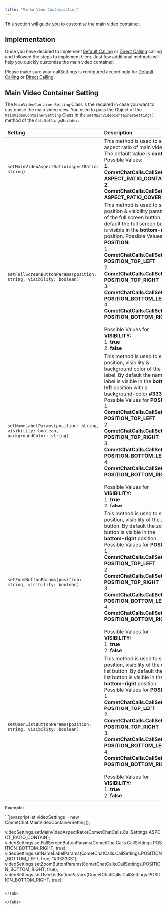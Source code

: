 ```yaml
---
title: "Video View Customisation"
---
```




This section will guide you to customise the main video container.

## Implementation

Once you have decided to implement [Default Calling](/sdk/react-native/3.0/v3-default-calling) or [Direct Calling](/sdk/react-native/3.0/v3-direct-calling) calling and followed the steps to implement them. Just few additional methods will help you quickly customize the main video container.

Please make sure your callSettings is configured accordingly for [Default Calling](/sdk/react-native/3.0/v3-default-calling) or [Direct Calling](/sdk/react-native/3.0/v3-direct-calling).

## Main Video Container Setting

The `MainVideoContainerSetting` Class is the required in case you want to customise the main video view. You need to pass the Object of the `MainVideoContainerSetting` Class in the `setMainVideoContainerSetting()` method of the `CallSettingsBuilder`.

| Setting                                                                              | Description                                                                                                                                                                                                                                                                                                                                                                                                                                                                                                                               |
| :------------------------------------------------------------------------------------ | :----------------------------------------------------------------------------------------------------------------------------------------------------------------------------------------------------------------------------------------------------------------------------------------------------------------------------------------------------------------------------------------------------------------------------------------------------------------------------------------------------------------------------------------- |
| `setMainVideoAspectRatio(aspectRatio: string)`                                       | This method is used to set the aspect ratio of main video. The default value is **contain.** Possible Values: <br />**1. CometChatCalls.CallSettings. ASPECT\_RATIO\_CONTAIN** <br />**2. CometChatCalls.CallSettings. ASPECT\_RATIO\_COVER**                                                                                                                                                                                                                                                                                                         |
| `setFullScreenButtonParams(position: string, visibility: boolean)`                   | This method is used to set the position & visibility parameter of the full screen button. By default the full screen button is visible in the **bottom-right** position. Possible Values for **POSITION:** <br />1. **CometChatCalls.CallSettings. POSITION\_TOP\_LEFT** <br />2. **CometChatCalls.CallSettings. POSITION\_TOP\_RIGHT** <br />3. **CometChatCalls.CallSettings. POSITION\_BOTTOM\_LEFT** <br />4. **CometChatCalls.CallSettings. POSITION\_BOTTOM\_RIGHT** <br /><br />Possible Values for **VISIBILITY:** <br />1. **true** <br />2. **false**                           |
| `setNameLabelParams(position: string, visibility: boolean, backgroundColor: string)` | This method is used to set the position, visibility & background color of the name label. By default the name label is visible in the **bottom-left** position with a background-color **#333333** Possible Values for **POSITION:** <br />1. **CometChatCalls.CallSettings. POSITION\_TOP\_LEFT** <br />2. **CometChatCalls.CallSettings. POSITION\_TOP\_RIGHT** <br />3. **CometChatCalls.CallSettings. POSITION\_BOTTOM\_LEFT** <br />4. **CometChatCalls.CallSettings. POSITION\_BOTTOM\_RIGHT** <br /><br />Possible Values for **VISIBILITY:** <br />1. **true** <br />2. **false** |
| `setZoomButtonParams(position: string, visibility: boolean)`                         | This method is used to set the position, visibility of the zoom button. By default the zoom button is visible in the **bottom-right** position. Possible Values for **POSITION:** <br />1. **CometChatCalls.CallSettings. POSITION\_TOP\_LEFT** <br />2. **CometChatCalls.CallSettings. POSITION\_TOP\_RIGHT** <br />3. **CometChatCalls.CallSettings. POSITION\_BOTTOM\_LEFT** <br />4. **CometChatCalls.CallSettings. POSITION\_BOTTOM\_RIGHT** <br /><br />Possible Values for **VISIBILITY:** <br />1. **true** <br />2. **false**                                                    |
| `setUserListButtonParams(position: string, visibility: boolean)`                     | This method is used to set the position, visibility of the user list button. By default the user list button is visible in the **bottom-right** position. Possible Values for **POSITION:** <br />1. **CometChatCalls.CallSettings. POSITION\_TOP\_LEFT** <br />2. **CometChatCalls.CallSettings. POSITION\_TOP\_RIGHT** <br />3. **CometChatCalls.CallSettings. POSITION\_BOTTOM\_LEFT** <br />4. **CometChatCalls.CallSettings. POSITION\_BOTTOM\_RIGHT** <br /><br />Possible Values for **VISIBILITY:** <br />1. **true** <br />2. **false**                                          |

Example:

<Tabs>
<Tab title="JavaScript">
```javascript
let videoSettings = new CometChat.MainVideoContainerSetting();

videoSettings.setMainVideoAspectRatio(CometChatCalls.CallSettings.ASPECT_RATIO_CONTAIN);	videoSettings.setFullScreenButtonParams(CometChatCalls.CallSettings.POSITION_BOTTOM_RIGHT, true);
videoSettings.setNameLabelParams(CometChatCalls.CallSettings.POSITION_BOTTOM_LEFT, true, "#333333");
videoSettings.setZoomButtonParams(CometChatCalls.CallSettings.POSITION_BOTTOM_RIGHT, true);
videoSettings.setUserListButtonParams(CometChatCalls.CallSettings.POSITION_BOTTOM_RIGHT, true);
```

</Tab>

</Tabs>
